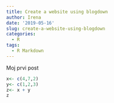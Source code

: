 ```yaml
---
title: Create a website using blogdown
author: Irena
date: '2019-05-16'
slug: create-a-website-using-blogdown
categories:
  - R
tags:
  - R Markdown
---
```


Moj prvi post
```r
x<- c(4,7,2)
y<- c(1,2,3)
z<- x + y
z
```
